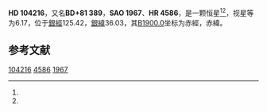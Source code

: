 {{Starbox begin
| name = HD 104216
}}
{{Starbox observe
| epoch = [[J2000.0|J2000.0]]
| constell = {{星座名待查}}<ref name=SIMBAD>{{cite web
 | url=http://simbad.u-strasbg.fr/simbad/sim-id?Ident=HR+4586
 | title=Pulsating variable Star
 | publisher=Centre de Données astronomiques de Strasbourg
 | work=SIMBAD
 | accessdate=2012-07-13
 | archive-date=2016-03-17
 | archive-url=https://web.archive.org/web/20160317094517/http://simbad.u-strasbg.fr/simbad/sim-id?Ident=HR+4586
 | dead-url=no
 }}</ref><ref name=DATA>{{cite web
 | url=http://vizier.u-strasbg.fr/viz-bin/VizieR-5?-out.add=.&-source=5050&-corr=PK=HR&-out.max=9999&HR=4586
 | title=VizieR Detailed Page
 | accessdate=2012-07-13
 | archive-date=2016-03-04
 | archive-url=https://web.archive.org/web/20160304233224/http://vizier.u-strasbg.fr/viz-bin/VizieR-5?-out.add=.&-source=5050&-corr=PK=HR&-out.max=9999&HR=4586
 | dead-url=no
 }}</ref>
| 星官 = 
| ra = {{RA|12|0|18.6}}<ref name=SIMBAD /><ref name=DATA />
| dec = {{DEC|+80|51|11}}<ref name=SIMBAD /><ref name=DATA />
| appmag_v = 6.17<ref name=SIMBAD /><ref name=DATA />
}}
{{Starbox character
| class = M2III<ref name=SIMBAD /><ref name=DATA />
| b-v = 1.61<ref name=SIMBAD /><ref name=DATA />
| u-b = 1.9<ref name=SIMBAD /><ref name=DATA />
| r-i = 1.04E<ref name=SIMBAD /><ref name=DATA />
| variable = 
}}
{{Starbox astrometry
| radial_v = 1.9
| prop_mo_ra = 32
| parallax = 
| p_error = 
}}
{{Starbox catalog
| names =BD+81 389，[[SAO星表|SAO]] 1967，[[HD星表|HD]] 104216，[[HR星表|HR]] 4586}}
{{Starbox reference |Simbad=HR+4586}}
{{Starbox end}}

'''HD 104216'''，又名'''BD+81 389'''，'''SAO 1967'''、'''HR 4586'''，是一颗恒星<ref name=SIMBAD /><ref name=DATA />，视星等为6.17，位于[[銀道座標系|銀經]]125.42，[[銀道座標系|銀緯]]36.03，其[[B1900.0|B1900.0]]坐标为赤經{{RA|11|55|5.5}}，赤緯{{DEC|+81|36.03|40}}。

== 参考文献 ==
{{reflist}}

{{star-stub}}

[[Category:HD和HDE天體|104216]]
[[Category:HR天體|4586]]
[[Category:SAO天體|1967]]
